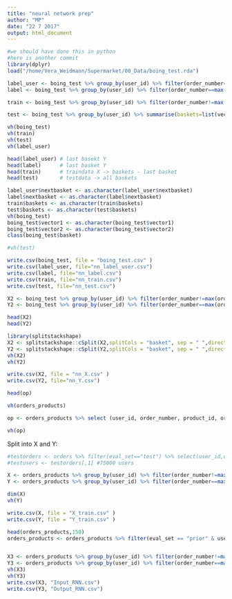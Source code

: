 ```yaml
---
title: "neural network prep"
author: "MP"
date: "22 7 2017"
output: html_document
---
```


```r
#we should have done this in python
#here is another commit
library(dplyr)
load("/home/Vera_Weidmann/Supermarket/00_Data/boing_test.rda")

label_user <- boing_test %>% group_by(user_id) %>% filter(order_number==max(order_number)) %>% select(nextbasket=vector2)
label <- boing_test %>% group_by(user_id) %>% filter(order_number==max(order_number)) %>% ungroup() %>% select(nextbasket=vector2)

train <- boing_test %>% group_by(user_id) %>% filter(order_number!=max(order_number)) %>% summarise(baskets=list(vector1))

test <- boing_test %>% group_by(user_id) %>% summarise(baskets=list(vector1))

vh(boing_test)
vh(train)
vh(test)
vh(label_user)

head(label_user) # last basekt Y
head(label)      # last basket Y
head(train)      # traindata X -> baskets - last basket
head(test)       # testdata -> all baskets

label_user$nextbasket <- as.character(label_user$nextbasket)
label$nextbasket <- as.character(label$nextbasket)
train$baskets <- as.character(train$baskets)
test$baskets <- as.character(test$baskets)
vh(boing_test)
boing_test$vector1 <- as.character(boing_test$vector1)
boing_test$vector2 <- as.character(boing_test$vector2)
class(boing_test$basket)

#vh(test)

write.csv(boing_test, file = "boing_test.csv" )
write.csv(label_user, file="nn_label_user.csv")
write.csv(label, file="nn_label.csv")
write.csv(train, file="nn_train.csv")
write.csv(test, file="nn_test.csv")

```

```r
X2 <- boing_test %>% group_by(user_id) %>% filter(order_number!=max(order_number)) %>% select (user_id, order_number, basket) 
Y2 <- boing_test %>% group_by(user_id) %>% filter(order_number==max(order_number)) %>% ungroup()  %>% select (user_id, order_number, basket)

head(X2)
head(Y2)

library(splitstackshape)
X2 <- splitstackshape::cSplit(X2,splitCols = "basket", sep = " ",direction = "wide")
Y2 <- splitstackshape::cSplit(Y2,splitCols = "basket", sep = " ",direction = "wide")
vh(X2)
vh(Y2)

write.csv(X2, file = "nn_X.csv" )
write.csv(Y2, file="nn_Y.csv")

```


```r
head(op)
```


```r
vh(orders_products)

op <- orders_products %>% select (user_id, order_number, product_id, order_dow, order_hour_of_day, days_since_prior_order, add_to_cart_order, reordered) %>% arrange(user_id, order_number, add_to_cart_order)

vh(op)
```

Split into X and Y:

```r

#testorders <- orders %>% filter(eval_set=="test") %>% select(user_id,order_id)
#testusers <- testorders[,1] #75000 users

X <- orders_products %>% group_by(user_id) %>% filter(order_number!=max(order_number) & user_id %in% testusers) %>% ungroup()
Y <- orders_products %>% group_by(user_id) %>% filter(order_number==max(order_number) & user_id %in% testusers) %>% ungroup()

dim(X)
vh(Y)

write.csv(X, file = "X_train.csv" )
write.csv(Y, file = "Y_train.csv" )
```

```r
head(orders_products,150)
orders_products <- orders_products %>% filter(eval_set == "prior" & user_id %in% testusers)


X3 <- orders_products %>% group_by(user_id) %>% filter(order_number!=max(order_number)) %>% select (user_id, order_number, product_id) 
Y3 <- orders_products %>% group_by(user_id) %>% filter(order_number==max(order_number)) %>% ungroup() %>% select (user_id, order_number, product_id)
vh(X3)
vh(Y3)
write.csv(X3, "Input_RNN.csv")
write.csv(Y3, "Output_RNN.csv")

```

